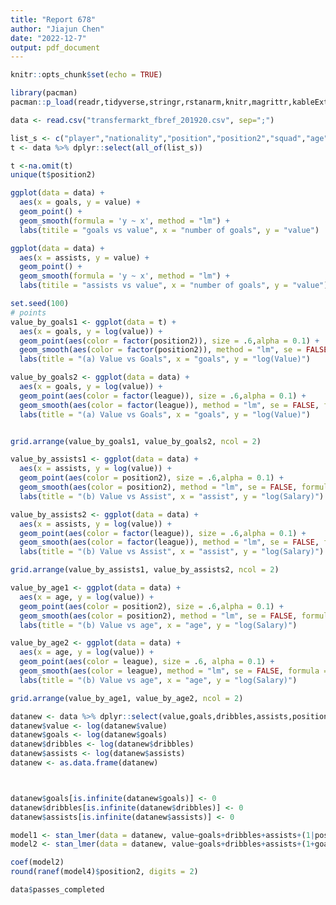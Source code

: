 ---
title: "Report 678"
author: "Jiajun Chen"
date: "2022-12-7"
output: pdf_document
---

```{r setup, include=FALSE}
knitr::opts_chunk$set(echo = TRUE)
```

```{r include=FALSE}
library(pacman)
pacman::p_load(readr,tidyverse,stringr,rstanarm,knitr,magrittr,kableExtra,gridExtra,lubridate,car,lme4,arm,lmerTest,lattice,gridExtra,ggplot2,PerformanceAnalytics,merTools)
```


```{r}
data <- read.csv("transfermarkt_fbref_201920.csv", sep=";")
```

```{r include=FALSE}
list_s <- c("player","nationality","position","position2","squad","age","value","height","foot","league","games","games_starts","minutes","goals","assists","assisted_shots","assists_per90","carries","carry_distance","carry_progressive_distance","CL","clean_sheets","clean_sheets_pct","dribbles","dribbles_completed","gca","GDiff","LgRk","pass_targets","passes_completed","W")
t <- data %>% dplyr::select(all_of(list_s))

t <-na.omit(t)
unique(t$position2)
```

```{r}
ggplot(data = data) + 
  aes(x = goals, y = value) + 
  geom_point() + 
  geom_smooth(formula = 'y ~ x', method = "lm") + 
  labs(titile = "goals vs value", x = "number of goals", y = "value")

ggplot(data = data) + 
  aes(x = assists, y = value) + 
  geom_point() + 
  geom_smooth(formula = 'y ~ x', method = "lm") + 
  labs(titile = "assists vs value", x = "number of goals", y = "value")
```

```{r}

set.seed(100)
# points
value_by_goals1 <- ggplot(data = t) + 
  aes(x = goals, y = log(value)) + 
  geom_point(aes(color = factor(position2)), size = .6,alpha = 0.1) + 
  geom_smooth(aes(color = factor(position2)), method = "lm", se = FALSE, formula = 'y ~ x') + 
  labs(title = "(a) Value vs Goals", x = "goals", y = "log(Value)")

value_by_goals2 <- ggplot(data = data) + 
  aes(x = goals, y = log(value)) + 
  geom_point(aes(color = factor(league)), size = .6,alpha = 0.1) + 
  geom_smooth(aes(color = factor(league)), method = "lm", se = FALSE, formula = 'y ~ x') + 
  labs(title = "(a) Value vs Goals", x = "goals", y = "log(Value)")


grid.arrange(value_by_goals1, value_by_goals2, ncol = 2)
```

```{r}
value_by_assists1 <- ggplot(data = data) + 
  aes(x = assists, y = log(value)) + 
  geom_point(aes(color = position2), size = .6,alpha = 0.1) + 
  geom_smooth(aes(color = position2), method = "lm", se = FALSE, formula = 'y ~ x') + 
  labs(title = "(b) Value vs Assist", x = "assist", y = "log(Salary)") 

value_by_assists2 <- ggplot(data = data) + 
  aes(x = assists, y = log(value)) + 
  geom_point(aes(color = factor(league)), size = .6,alpha = 0.1) + 
  geom_smooth(aes(color = factor(league)), method = "lm", se = FALSE, formula = 'y ~ x') + 
  labs(title = "(b) Value vs Assist", x = "assist", y = "log(Salary)") 

grid.arrange(value_by_assists1, value_by_assists2, ncol = 2)


```

```{r}
value_by_age1 <- ggplot(data = data) + 
  aes(x = age, y = log(value)) + 
  geom_point(aes(color = position2), size = .6,alpha = 0.1) + 
  geom_smooth(aes(color = position2), method = "lm", se = FALSE, formula = 'y ~ x') + 
  labs(title = "(b) Value vs age", x = "age", y = "log(Salary)") 

value_by_age2 <- ggplot(data = data) + 
  aes(x = age, y = log(value)) + 
  geom_point(aes(color = league), size = .6, alpha = 0.1) + 
  geom_smooth(aes(color = league), method = "lm", se = FALSE, formula = 'y ~ x') + 
  labs(title = "(b) Value vs age", x = "age", y = "log(Salary)") 

grid.arrange(value_by_age1, value_by_age2, ncol = 2)
```





```{r}
datanew <- data %>% dplyr::select(value,goals,dribbles,assists,position2,league)
datanew$value <- log(datanew$value)
datanew$goals <- log(datanew$goals)
datanew$dribbles <- log(datanew$dribbles)
datanew$assists <- log(datanew$assists)
datanew <- as.data.frame(datanew)



datanew$goals[is.infinite(datanew$goals)] <- 0
datanew$dribbles[is.infinite(datanew$dribbles)] <- 0
datanew$assists[is.infinite(datanew$assists)] <- 0

model1 <- stan_lmer(data = datanew, value~goals+dribbles+assists+(1|position2)+(1|league))
model2 <- stan_lmer(data = datanew, value~goals+dribbles+assists+(1+goals+dribbles+assists|position2)+(1+goals+dribbles+assists|league))

coef(model2)
round(ranef(model4)$position2, digits = 2)
```


```{r}
data$passes_completed
```